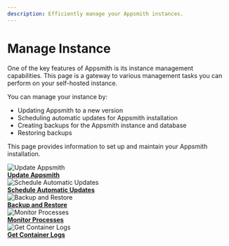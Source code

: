 ```yaml
---
description: Efficiently manage your Appsmith instances.
---
```



# Manage Instance
One of the key features of Appsmith is its instance management capabilities. This page is a gateway to various management tasks you can perform on your self-hosted instance. 

You can manage your instance by:
* Updating Appsmith to a new version
* Scheduling automatic updates for Appsmith installation
* Creating backups for the Appsmith instance and database
* Restoring backups

This page provides information to set up and maintain your Appsmith installation.

<div class="containerGridSampleApp">

   <div class=" containerColumnSampleApp columnGrid column-one">
      <div class="containerCol">
         <img class="containerImage" src="/img/update-Appsmith.png" style= {{width:"60px", height:"60px", margin:"0"}} alt="Update Appsmith"/>
      </div>
      <b><a href="/getting-started/setup/instance-management/update-appsmith">Update Appsmith</a></b>
      <div class="containerDescription"> 
      </div>
   </div>

   <div class="containerColumnSampleApp columnGrid column-two">
   <div class="containerCol">
         <img class="containerImage" src="/img/maintenance-window.png" style= {{width:"50px", height:"50px", 'margin-bottom': "4px", 'margin-top': "8px"}} alt="Schedule Automatic Updates"/>
      </div>
      <b><a href="/getting-started/setup/instance-management/maintenance-window">Schedule Automatic Updates</a></b>
      <div class="containerDescription"> 
      </div>
   </div>
 
</div> 

<div class="containerGridSampleApp">
   <div class="containerColumnSampleApp columnGrid column-one">
    <div class="containerCol">
         <img class="containerImage" src="/img/backup-and-restore.png" style= {{width:"50px", height:"50px", 'margin-bottom': "4px", 'margin-top': "8px"}} alt="Backup and Restore"/>
      </div> 
      <b><a href="/getting-started/setup/instance-management/appsmithctl">Backup and Restore</a></b>
      <div class="containerDescription">
   </div>
   </div>
   <div class=" containerColumnSampleApp columnGrid column-two">
    <div class="containerCol">
         <img class="containerImage" src="/img/control-panel.png" style= {{width:"50px", height:"50px", 'margin-bottom': "4px", 'margin-top': "8px"}} alt="Monitor Processes"/>
      </div> 
      <b><a href="/getting-started/setup/instance-management/supervisor">Monitor Processes</a></b>
      <div class="containerDescription">
      </div>
   </div>
</div> 
<div class="containerGridSampleApp">
   <div class="containerColumnSampleApp columnGrid column-one">
    <div class="containerCol">
         <img class="containerImage" src="/img/get-container-logs.png" style= {{width:"50px", height:"50px", 'margin-bottom': "4px", 'margin-top': "8px"}} alt="Get Container Logs"/>
      </div> 
      <b><a href="/getting-started/setup/instance-management/how-to-get-container-logs">Get Container Logs</a></b>
      <div class="containerDescription">
      </div>
      
   </div>
   <div class="columnGrid column-two" style={{padding:"20px"}}></div>
</div>